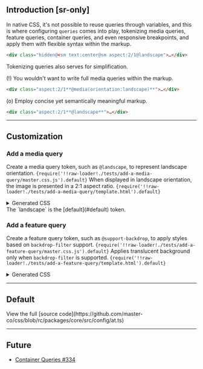 ## Introduction [sr-only]
In native CSS, it's not possible to reuse queries through variables, and this is where configuring `queries` comes into play, tokenizing media queries, feature queries, container queries, and even responsive breakpoints, and apply them with flexible syntax within the markup.
```html
<div class="hidden@<sm text:center@sm aspect:2/1@landscape">…</div>
```
Tokenizing queries also serves for simplification.

(!) You wouldn't want to write full media queries within the markup.
```html
<div class="aspect:2/1**@media(orientation:landscape)**">…</div>
```
(o) Employ concise yet semantically meaningful markup.
```html
<div class="aspect:2/1**@landscape**">…</div>
```

---

## Customization
### Add a media query
Create a media query token, such as `@landscape`, to represent landscape orientation.
<Code lang="js" name="master.css.js">{require('!!raw-loader!./tests/add-a-media-query/master.css.js').default}</Code>
When displayed in landscape orientation, the image is presented in a 2:1 aspect ratio.
<Code lang="html">{require('!!raw-loader!./tests/add-a-media-query/template.html').default}</Code>
<details>
    <summary>Generated CSS</summary>
    <div>
        <Code lang="css" beautify>{require('!!raw-loader!./tests/add-a-media-query/generated.css').default}</Code>
    </div>
</details>
The `landscape` is the [default](#default) token.

### Add a feature query
Create a feature query token, such as `@support-backdrop`, to apply styles based on `backdrop-filter` support.
<Code lang="js" name="master.css.js">{require('!!raw-loader!./tests/add-a-feature-query/master.css.js').default}</Code>
Applies translucent background only when `backdrop-filter` is supported.
<Code lang="html">{require('!!raw-loader!./tests/add-a-feature-query/template.html').default}</Code>
<details>
    <summary>Generated CSS</summary>
    <div>
        <Code lang="css" beautify>{require('!!raw-loader!./tests/add-a-feature-query/generated.css').default}</Code>
    </div>
</details>

---

## Default
<Default />
View the full [source code](https://github.com/master-co/css/blob/rc/packages/core/src/config/at.ts)

---

## Future

- [Container Queries #334](https://github.com/master-co/css/issues/334)